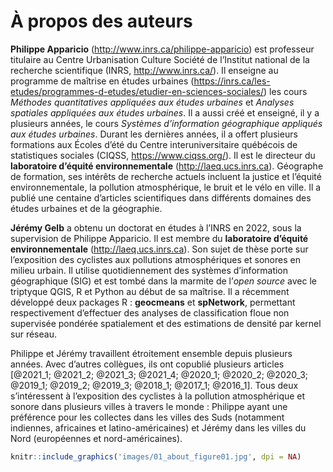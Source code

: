 # À propos des auteurs {#auteurs .unnumbered}

**Philippe Apparicio** (<http://www.inrs.ca/philippe-apparicio>) est professeur titulaire au Centre Urbanisation Culture Société de l'Institut national de la recherche scientifique (INRS, <http://www.inrs.ca/>). Il enseigne au programme de maîtrise en études urbaines (<https://inrs.ca/les-etudes/programmes-d-etudes/etudier-en-sciences-sociales/>) les cours *Méthodes quantitatives appliquées aux études urbaines* et *Analyses spatiales appliquées aux études urbaines*. Il a aussi créé et enseigné, il y a plusieurs années, le cours *Systèmes d'information géographique appliqués aux études urbaines*. Durant les dernières années, il a offert plusieurs formations aux Écoles d'été du Centre interuniversitaire québécois de statistiques sociales (CIQSS, <https://www.ciqss.org/>). Il est le directeur du **laboratoire d'équité environnementale** (<http://laeq.ucs.inrs.ca>). Géographe de formation, ses intérêts de recherche actuels incluent la justice et l'équité environnementale, la pollution atmosphérique, le bruit et le vélo en ville. Il a publié une centaine d'articles scientifiques dans différents domaines des études urbaines et de la géographie.

**Jérémy Gelb** a obtenu un doctorat en études à l’INRS en 2022, sous la supervision de Philippe Apparicio. Il est membre du **laboratoire d'équité environnementale** (<http://laeq.ucs.inrs.ca>). Son sujet de thèse porte sur l’exposition des cyclistes aux pollutions atmosphériques et sonores en milieu urbain. Il utilise quotidiennement des systèmes d’information géographique (SIG) et est tombé dans la marmite de l'*open source* avec le triptyque QGIS, R et Python au début de sa maîtrise. Il a récemment développé deux packages R : **geocmeans** et **spNetwork**, permettant respectivement d’effectuer des analyses de classification floue non supervisée pondérée spatialement et des estimations de densité par kernel sur réseau.

Philippe et Jérémy travaillent étroitement ensemble depuis plusieurs années. Avec d’autres collègues, ils ont copublié plusieurs articles [@2021_1; @2021_2; @2021_3; @2021_4; @2020_1; @2020_2; @2020_3; @2019_1; @2019_2; @2019_3; @2018_1; @2017_1; @2016_1]. Tous deux s’intéressent à l’exposition des cyclistes à la pollution atmosphérique et sonore dans plusieurs villes à travers le monde : Philippe ayant une préférence pour les collectes dans les villes des Suds (notamment indiennes, africaines et latino-américaines) et Jérémy dans les villes du Nord (européennes et nord-américaines).


```r
knitr::include_graphics('images/01_about_figure01.jpg', dpi = NA)
```
